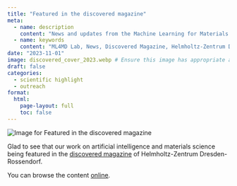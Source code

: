 ```yaml
---
title: "Featured in the discovered magazine"
meta:
  - name: description
    content: "News and updates from the Machine Learning for Materials Design (ML4MD) Lab: Featured in the discovered magazine."
  - name: keywords
    content: "ML4MD Lab, News, Discovered Magazine, Helmholtz-Zentrum Dresden-Rossendorf"
date: "2023-11-01"
image: discovered_cover_2023.webp # Ensure this image has appropriate alt text if used directly in content
draft: false
categories:
  - scientific highlight
  - outreach
format:
  html:
    page-layout: full
    toc: false
---
```

![](discovered_cover_2023.webp){.news-thumbnail alt="Image for Featured in the discovered magazine"}

Glad to see that our work on artificial intelligence and materials science being featured in the [discovered magazine](https://www.hzdr.de/db/Cms?pNid=2931){target="_blank"} of Helmholtz-Zentrum Dresden-Rossendorf. 

You can browse the content [online](https://www.hzdr.de/HZDR/epaper/entdeckt_1_2023_EN/#0){target="_blank"}.